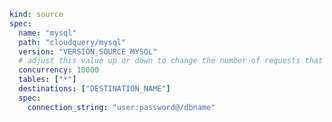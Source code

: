 ```yaml copy
kind: source
spec:
  name: "mysql"
  path: "cloudquery/mysql"
  version: "VERSION_SOURCE_MYSQL"
  # adjust this value up or down to change the number of requests that are made in parallel
  concurrency: 10000
  tables: ["*"]
  destinations: ["DESTINATION_NAME"]
  spec:
    connection_string: "user:password@/dbname"
```